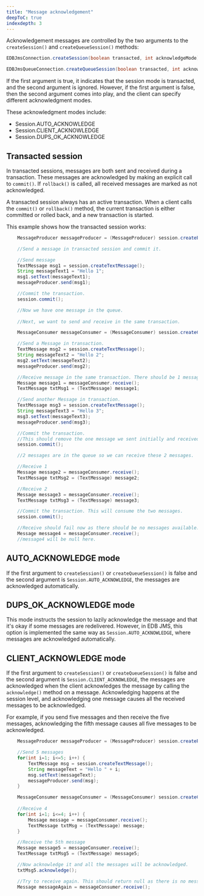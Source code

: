 ```yaml
---
title: "Message acknowledgement"
deepToC: true
indexdepth: 3
---
```


Acknowledgement messages are controlled by the two arguments to the `createSession()` and `createQueueSession()` methods:

```java
EDBJmsConnection.createSession(boolean transacted, int acknowledgeMode)

EDBJmsQueueConnection.createQueueSession(boolean transacted, int acknowledgeMode)
```

If the first argument is true, it indicates that the session mode is transacted, and the second argument is ignored. However, if the first argument is false, then the second argument comes into play, and the client can specify different acknowledgment modes. 

These acknowledgment modes include:

- Session.AUTO_ACKNOWLEDGE
- Session.CLIENT_ACKNOWLEDGE
- Session.DUPS_OK_ACKNOWLEDGE
  
## Transacted session

In transacted sessions, messages are both sent and received during a transaction. These messages are acknowledged by making an explicit call to `commit()`. If `rollback()` is called, all received messages are marked as not acknowledged.

A transacted session always has an active transaction. When a client calls the `commit()` or `rollback()` method, the current transaction is either committed or rolled back, and a new transaction is started.

This example shows how the transacted session works:

```java
    MessageProducer messageProducer = (MessageProducer) session.createProducer(queue);

	//Send a message in transacted session and commit it.

	//Send message
	TextMessage msg1 = session.createTextMessage();
	String messageText1 = "Hello 1";
	msg1.setText(messageText1);
	messageProducer.send(msg1);

	//Commit the transaction.
	session.commit();

	//Now we have one message in the queue.
	
	//Next, we want to send and receive in the same transaction.

	MessageConsumer messageConsumer = (MessageConsumer) session.createConsumer(queue);

	//Send a Message in transaction.
	TextMessage msg2 = session.createTextMessage();
	String messageText2 = "Hello 2";
	msg2.setText(messageText2);
	messageProducer.send(msg2);

	//Receive message in the same transaction. There should be 1 message available.
	Message message1 = messageConsumer.receive();
	TextMessage txtMsg1 = (TextMessage) message1;

	//Send another Message in transaction.
	TextMessage msg3 = session.createTextMessage();
	String messageText3 = "Hello 3";
	msg3.setText(messageText3);
	messageProducer.send(msg3);

	//Commit the transaction.
	//This should remove the one message we sent initially and received above and send 2 messages.
	session.commit();

    //2 messages are in the queue so we can receive these 2 messages.

	//Receive 1
	Message message2 = messageConsumer.receive();
	TextMessage txtMsg2 = (TextMessage) message2;

	//Receive 2
	Message message3 = messageConsumer.receive();
	TextMessage txtMsg3 = (TextMessage) message3;

	//Commit the transaction. This will consume the two messages.
	session.commit();

	//Receive should fail now as there should be no messages available.
	Message message4 = messageConsumer.receive();
	//message4 will be null here.
```

## AUTO_ACKNOWLEDGE mode

If the first argument to `createSession()` or `createQueueSession()` is false and the second argument is `Session.AUTO_ACKNOWLEDGE`, the messages are acknowledged automatically.

## DUPS_OK_ACKNOWLEDGE mode

This mode instructs the session to lazily acknowledge the message and that it's okay if some messages are redelivered. However, in EDB JMS, this option is implemented the same way as `Session.AUTO_ACKNOWLEDGE`, where messages are acknowledged automatically.

## CLIENT_ACKNOWLEDGE mode

If the first argument to `createSession()` or `createQueueSession()` is false and the second argument is `Session.CLIENT_ACKNOWLEDGE`, the messages are acknowledged when the client acknowledges the message by calling the `acknowledge()` method on a message. Acknowledging happens at the session level, and acknowledging one message causes all the received messages to be acknowledged.

For example, if you send five messages and then receive the five messages, acknowledging the fifth message causes all five messages to be acknowledged.

```java
    MessageProducer messageProducer = (MessageProducer) session.createProducer(queue);

  	//Send 5 messages
  	for(int i=1; i<=5; i++) {
		TextMessage msg = session.createTextMessage();
		String messageText = "Hello " + i;
		msg.setText(messageText);
		messageProducer.send(msg);
	}

	MessageConsumer messageConsumer = (MessageConsumer) session.createConsumer(queue);
      
	//Receive 4
	for(int i=1; i<=4; i++) {
		Message message = messageConsumer.receive();
		TextMessage txtMsg = (TextMessage) message;
	}

	//Receive the 5th message
	Message message5 = messageConsumer.receive();
	TextMessage txtMsg5 = (TextMessage) message5;

	//Now acknowledge it and all the messages will be acknowledged.
	txtMsg5.acknowledge();

	//Try to receive again. This should return null as there is no message available.
	Message messageAgain = messageConsumer.receive();
```